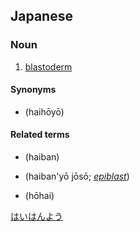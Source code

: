 ==Japanese==
{{ja-kanjitab|胚|盤|葉}}

===Noun===
{{ja-noun|はいばんよう}}

# [[blastoderm]]

[[Category:ja:Embryology|はいはんよう]]

====Synonyms====
* {{l|ja|胞胚葉}} (haihōyō)

====Related terms====
* {{l|ja|胚盤}} (haiban)
* {{l|ja|胚盤葉上層}} (haiban'yō jōsō; ''[[epiblast]]'')
* {{l|ja|胞胚}} (hōhai)